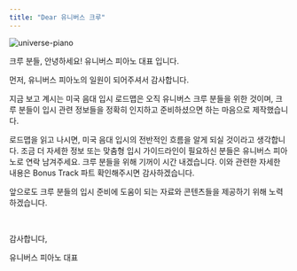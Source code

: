 ```yaml
---
title: "Dear 유니버스 크루"
---
```


<Image className="md:w-[600px]" src="/images/books/roadmap/welcome.jpg" alt="universe-piano" />

크루 분들, 안녕하세요! 유니버스 피아노 대표 입니다.

먼저, 유니버스 피아노의 일원이 되어주셔서 감사합니다.

지금 보고 계시는 미국 음대 입시 로드맵은 오직 유니버스 크루 분들을 위한 것이며, 크루 분들이 입시 관련 정보들을 정확히 인지하고 준비하셨으면 하는 마음으로 제작했습니다.

로드맵을 읽고 나시면, 미국 음대 입시의 전반적인 흐름을 알게 되실 것이라고 생각합니다. 조금 더 자세한 정보 또는 맞춤형 입시 가이드라인이 필요하신 분들은 유니버스 피아노로 연락 남겨주세요. 크루 분들을 위해 기꺼이 시간 내겠습니다. 이와 관련한 자세한 내용은 Bonus Track 파트 확인해주시면 감사하겠습니다.

앞으로도 크루 분들의 입시 준비에 도움이 되는 자료와 콘텐츠들을 제공하기 위해 노력하겠습니다.

<br />

감사합니다,

유니버스 피아노 대표
